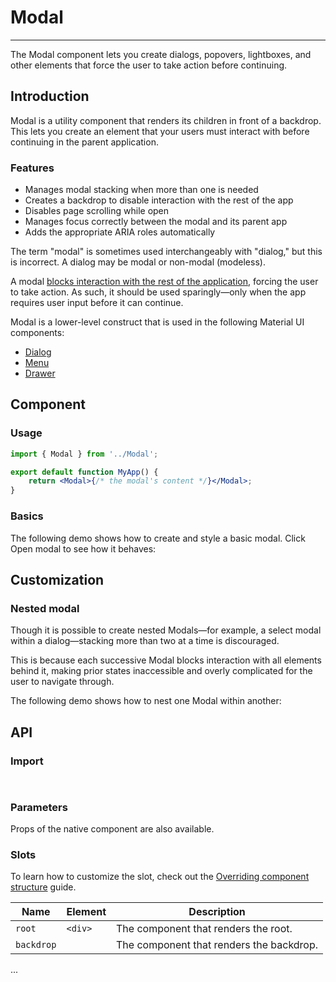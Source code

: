
<Meta title="Utils/Modal" />

# Modal

---

The Modal component lets you create dialogs, popovers, lightboxes, and other elements that force the user to take action before continuing.

## Introduction

Modal is a utility component that renders its children in front of a backdrop. This lets you create an element that your users must interact with before continuing in the parent application.

### Features

-   Manages modal stacking when more than one is needed
-   Creates a backdrop to disable interaction with the rest of the app
-   Disables page scrolling while open
-   Manages focus correctly between the modal and its parent app
-   Adds the appropriate ARIA roles automatically

The term "modal" is sometimes used interchangeably with "dialog," but this is incorrect. A dialog may be modal or non-modal (modeless).

A modal [blocks interaction with the rest of the application](https://en.wikipedia.org/wiki/Modal_window), forcing the user to take action. As such, it should be used sparingly—only when the app requires user input before it can continue.

Modal is a lower-level construct that is used in the following Material UI components:

-   [Dialog](?path=/docs/feedback-dialog--docs)
-   [Menu](?path=/docs/navigation-menu--docs)
-   [Drawer](?path=/docs/surfaces-drawer--docs)

## Component

### Usage

```jsx
import { Modal } from '../Modal';

export default function MyApp() {
    return <Modal>{/* the modal's content */}</Modal>;
}
```

### Basics

The following demo shows how to create and style a basic modal. Click Open modal to see how it behaves:

<Canvas sourceState="hidden" of={ModalDefaultStories.Basics} />

## Customization

### Nested modal

Though it is possible to create nested Modals—for example, a select modal within a dialog—stacking more than two at a time is discouraged.

This is because each successive Modal blocks interaction with all elements behind it, making prior states inaccessible and overly complicated for the user to navigate through.

The following demo shows how to nest one Modal within another:

<Canvas sourceState="hidden" of={ModalDefaultStories.Nested} />

## API

### Import

```jsx
import { Modal } from '../Modal';
```

### Parameters

Props of the native component are also available.

<ArgTypes of={Modal} />

### Slots

To learn how to customize the slot, check out the [Overriding component structure](?path=/docs/docs-structure--docs#overriding-component-structure) guide.

| Name       | Element | Description                              |
| ---------- | ------- | ---------------------------------------- |
| `root`     | `<div>` | The component that renders the root.     |
| `backdrop` |         | The component that renders the backdrop. |

...
